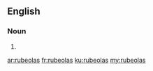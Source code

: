 ==English==

===Noun===
{{head|en|plural}}

# {{plural of|rubeola|lang=en|nocat=1}}

[[ar:rubeolas]]
[[fr:rubeolas]]
[[ku:rubeolas]]
[[my:rubeolas]]